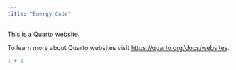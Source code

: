 ```yaml
---
title: "Energy Code"
---
```


This is a Quarto website.

To learn more about Quarto websites visit <https://quarto.org/docs/websites>.

```r
1 + 1
```
